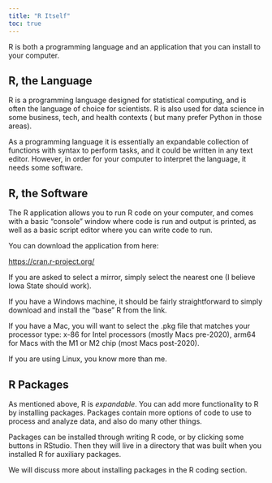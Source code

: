 ```yaml
---
title: "R Itself"
toc: true
---
```


R is both a programming language and an application that you can install to your computer.

## R, the Language

R is a programming language designed for statistical computing, and is often the language of choice for scientists. R is also used for data science in some business, tech, and health contexts ( but many prefer Python in those areas).

As a programming language it is essentially an expandable collection of functions with syntax to perform tasks, and it could be written in any text editor. However, in order for your computer to interpret the language, it needs some software.

## R, the Software

The R application allows you to run R code on your computer, and comes with a basic "console" window where code is run and output is printed, as well as a basic script editor where you can write code to run.

You can download the application from here:

<https://cran.r-project.org/>

If you are asked to select a mirror, simply select the nearest one (I believe Iowa State should work).

If you have a Windows machine, it should be fairly straightforward to simply download and install the "base" R from the link.

If you have a Mac, you will want to select the .pkg file that matches your processor type: x-86 for Intel processors (mostly Macs pre-2020), arm64 for Macs with the M1 or M2 chip (most Macs post-2020).

If you are using Linux, you know more than me.

## R Packages

As mentioned above, R is *expandable*. You can add more functionality to R by installing packages. Packages contain more options of code to use to process and analyze data, and also do many other things.

Packages can be installed through writing R code, or by clicking some buttons in RStudio. Then they will live in a directory that was built when you installed R for auxiliary packages.

We will discuss more about installing packages in the R coding section.
